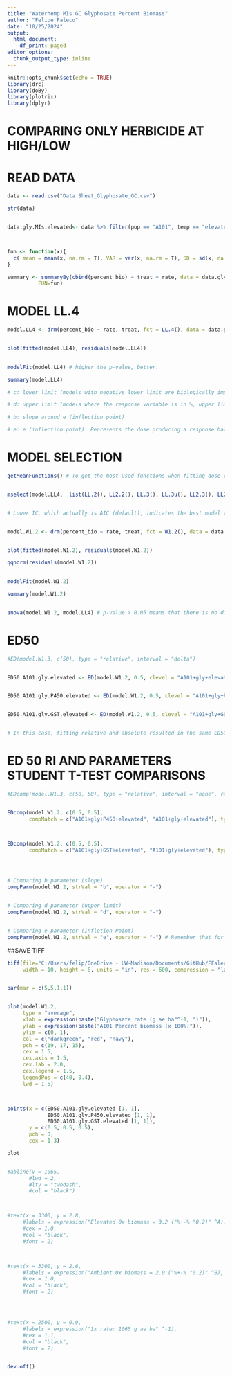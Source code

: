 ```yaml
---
title: "Waterhemp MIs GC Glyphosate Percent Biomass"
author: "Felipe Faleco"
date: "10/25/2024"
output:
  html_document:
    df_print: paged
editor_options: 
  chunk_output_type: inline
---
```


```r

knitr::opts_chunk$set(echo = TRUE)
library(drc)
library(doBy)
library(plotrix)
library(dplyr)

```


# COMPARING ONLY HERBICIDE AT HIGH/LOW

# READ DATA

```r

data <- read.csv("Data Sheet_Glyphosate_GC.csv")

str(data)


data.gly.MIs.elevated<- data %>% filter(pop == "A101", temp == "elevated")



fun <- function(x){
  c( mean = mean(x, na.rm = T), VAR = var(x, na.rm = T), SD = sd(x, na.rm = T), SE = std.error(x, na.rm = T), n = length(x))
}

summary <- summaryBy(cbind(percent_bio) ~ treat + rate, data = data.gly.MIs.elevated,
          FUN=fun)


```



# MODEL LL.4

```r

model.LL4 <- drm(percent_bio ~ rate, treat, fct = LL.4(), data = data.gly.MIs.elevated, type = "continuous")


plot(fitted(model.LL4), residuals(model.LL4))

                
modelFit(model.LL4) # higher the p-value, better.

summary(model.LL4) 

# c: lower limit (models with negative lower limit are biologically impossible. E.g., negative biomass, negative % biomass reduction, or negative % control)

# d: upper limit (models where the response variable is in %, upper limit bigger than 100% are biologically impossible. E.g., % biomass reduction, % control)

# b: slope around e (inflection point)

# e: e (inflection point). Represents the dose producing a response halfway between the u and l parameters (ED50)

```



# MODEL SELECTION

```r

getMeanFunctions() # To get the most used functions when fitting dose-response curves.


mselect(model.LL4,  list(LL.2(), LL2.2(), LL.3(), LL.3u(), LL2.3(), LL2.3u(), LL.4(), LL2.4(), LL.5(), LL2.5(), W1.2(), W2.2(), W1.3(), W1.3u(), W2.3(), W2.3u(), W1.4(), W2.4()))


# Lower IC, which actually is AIC (default), indicates the best model to be used. On the other hand, the highest the Lack of Fit, better the model. The two-, three-, and four-parameter log-logistic models are are symmetrical around the inflection point (parameter "e") while others (e.g. fiveparameter log-logistic, Gompertz, and Weibull) are asymmetrical. In symmetrical models, the parameter "e" and relative ED50 are identical, that is, they both indicate the dose that reduces the response midway between the upper and lower limits. In asymmetrical models, however, the parameter "e" does not have the same meaning as in symmetrical models, even though it is still the location of the inflection point. Therefore, in asymmetrical models, ED50 should be estimated as "absolute" and not relative.


model.W1.2 <- drm(percent_bio ~ rate, treat, fct = W1.2(), data = data.gly.MIs.elevated, type = "continuous")


plot(fitted(model.W1.2), residuals(model.W1.2))

qqnorm(residuals(model.W1.2))

                
modelFit(model.W1.2)

summary(model.W1.2) 


anova(model.W1.2, model.LL4) # p-value > 0.05 means that there is no difference between models. Therefore, we can use model LL.3

```



# ED50

```r

#ED(model.W1.3, c(50), type = "relative", interval = "delta")


ED50.A101.gly.elevated <- ED(model.W1.2, 0.5, clevel = "A101+gly+elevated", type = "absolute", interval = "delta")


ED50.A101.gly.P450.elevated <- ED(model.W1.2, 0.5, clevel = "A101+gly+P450+elevated", type = "absolute", interval = "delta")


ED50.A101.gly.GST.elevated <- ED(model.W1.2, 0.5, clevel = "A101+gly+GST+elevated", type = "absolute", interval = "delta")


# In this case, fitting relative and absolute resulted in the same ED50. Perhaps because W1.3 has a lower limit = 0. In simulations using the W1.4, then the relative and absolute ED50 are different. 

```


# ED 50 RI AND PARAMETERS STUDENT T-TEST COMPARISONS

```r

#EDcomp(model.W1.3, c(50, 50), type = "relative", interval = "none", reverse = F)


EDcomp(model.W1.2, c(0.5, 0.5), 
       compMatch = c("A101+gly+P450+elevated", "A101+gly+elevated"), type = "absolute", interval = "none", reverse = T)



EDcomp(model.W1.2, c(0.5, 0.5), 
       compMatch = c("A101+gly+GST+elevated", "A101+gly+elevated"), type = "absolute", interval = "none", reverse = T)




# Comparing b parameter (slope)
compParm(model.W1.2, strVal = "b", operator = "-")


# Comparing d parameter (upper limit)
compParm(model.W1.2, strVal = "d", operator = "-")


# Comparing e parameter (Infletion Point)
compParm(model.W1.2, strVal = "e", operator = "-") # Remember that for asymmetric models, the parameter"e" does not reflect the ED50. 


```



##SAVE TIFF

```r

tiff(file="C:/Users/felip/OneDrive - UW-Madison/Documents/GitHub/FFaleco/PhD/PhD Projects/Waterhemp/Metabolism Inhibitors/GC/Glyphosate/Glyphosate_Absolute ED_Multiple Comparisons/MIs_Gly + MIs_Elevated_GC_ DR Percent Bio.tiff",
     width = 10, height = 8, units = "in", res = 600, compression = "lzw")


par(mar = c(5,5,1,1))


plot(model.W1.2,
     type = "average",
     xlab = expression(paste("Glyphosate rate (g ae ha"^-1, ")")),
     ylab = expression(paste("A101 Percent biomass (x 100%)")),
     ylim = c(0, 1),
     col = c("darkgreen", "red", "navy"),
     pch = c(19, 17, 15),
     cex = 1.5,
     cex.axis = 1.5,
     cex.lab = 2.0,
     cex.legend = 1.5,
     legendPos = c(40, 0.4),
     lwd = 1.5)



points(x = c(ED50.A101.gly.elevated [1, 1],
             ED50.A101.gly.P450.elevated [1, 1],
             ED50.A101.gly.GST.elevated [1, 1]),
       y = c(0.5, 0.5, 0.5),
       pch = 8,
       cex = 1.3)

plot


#abline(v = 1065, 
       #lwd = 2, 
       #lty = "twodash",
       #col = "black")



#text(x = 3300, y = 2.8, 
     #labels = expression("Elevated 0x biomass = 3.2 ("%+-% "0.2)" ^A),
     #cex = 1.0,
     #col = "black",
     #font = 2)



#text(x = 3300, y = 2.6, 
     #labels = expression("Ambient 0x biomass = 2.0 ("%+-% "0.2)" ^B),
     #cex = 1.0,
     #col = "black",
     #font = 2)




#text(x = 2500, y = 0.9, 
     #labels = expression("1x rate: 1065 g ae ha" ^-1),
     #cex = 1.1,
     #col = "black",
     #font = 2)


dev.off()


```

